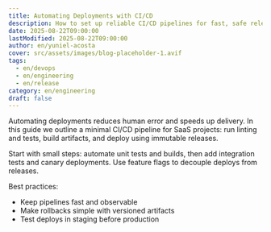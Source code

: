 ```yaml
---
title: Automating Deployments with CI/CD
description: How to set up reliable CI/CD pipelines for fast, safe releases.
date: 2025-08-22T09:00:00
lastModified: 2025-08-22T09:00:00
author: en/yuniel-acosta
cover: src/assets/images/blog-placeholder-1.avif
tags:
  - en/devops
  - en/engineering
  - en/release
category: en/engineering
draft: false
---
```


Automating deployments reduces human error and speeds up delivery. In this guide we outline a minimal CI/CD pipeline for SaaS projects: run linting and tests, build artifacts, and deploy using immutable releases.

Start with small steps: automate unit tests and builds, then add integration tests and canary deployments. Use feature flags to decouple deploys from releases.

Best practices:
- Keep pipelines fast and observable
- Make rollbacks simple with versioned artifacts
- Test deploys in staging before production
